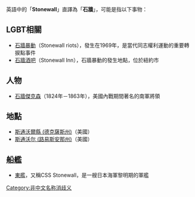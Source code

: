 英語中的「'''Stonewall'''」直譯為「'''石牆'''」，可能是指以下事物：

{{TOCright}}

== LGBT相關 ==
* [[石牆暴動|石牆暴動]]（Stonewall riots），發生在1969年，是當代同志權利運動的重要轉捩點事件
* [[石牆酒吧|石牆酒吧]]（Stonewall Inn），石牆暴動的發生地點，位於紐約市

== 人物 ==
* [[石牆傑克森|石牆傑克森]]（1824年－1863年），美國內戰期間著名的南軍將領

== 地點 ==
* [[斯通沃爾縣_(德克薩斯州)|斯通沃爾縣 (德克薩斯州)]]（美國）
* [[斯通沃尔_(路易斯安那州)|斯通沃尔 (路易斯安那州)]]（美國）

== 船艦 ==
* [[東艦|東艦]]，又稱CSS Stonewall，是一艘日本海軍黎明期的軍艦

{{disambiguation}}

[[Category:非中文名称消歧义|Category:非中文名称消歧义]]